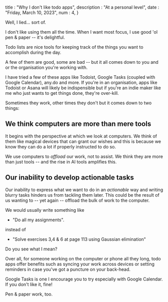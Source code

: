 title : "Why I don't like todo apps",
description : "At a personal level",
date : "Friday, March 10, 2023",
num : 4,
}

Well, I lied... sort of.

I don't like using them all the time.
When I want most focus, I use good 'ol pen & paper -- it's delightful.

Todo lists are nice tools for keeping track of the things you want to accomplish
during the day.

A few of them are good, some are bad -- but it all comes down to you and or the organisation you're working with.

I have tried a few of these apps like Todoist, Google Tasks (coupled with Google Calendar), any.do and more.
If you're in an organisation, apps like Todoist or Asana will likely be indispensible but if you're an indie maker like me who just wants to get things done, they're over-kill.

Sometimes they work, other times they don't but it comes down to two things:

## We think computers are more than mere tools

It begins with the perspective at which we look at computers.
We think of them like magical devices that can grant our wishes and this is because we know they can do a lot if properly instructed to do so.

We use computers to _offload_ our work, not to assist. We think they are more than just tools -- and the rise in AI tools amplifies this.

## Our inability to develop actionable tasks

Our inability to express what we want to do in an _actionable_ way and writing blurry tasks hinders us from tackling them later.
This could be the result of us wanting to -- yet again -- offload the bulk of work to the computer.

We would usually write something like

- "Do all my assignments".

instead of

- "Solve exercises 3,4 & 6 at page 113 using Gaussian elimination"

Do you see what I mean?

Over all, for someone working on the computer or phone all they long, todo apps offer benefits such as syncing
your work across devices or setting reminders in case you've got a puncture on your back-head.

Google Tasks is one I encourage you to try especially with Google Calendar. If you don't like it, fine!

Pen & paper work, too.
